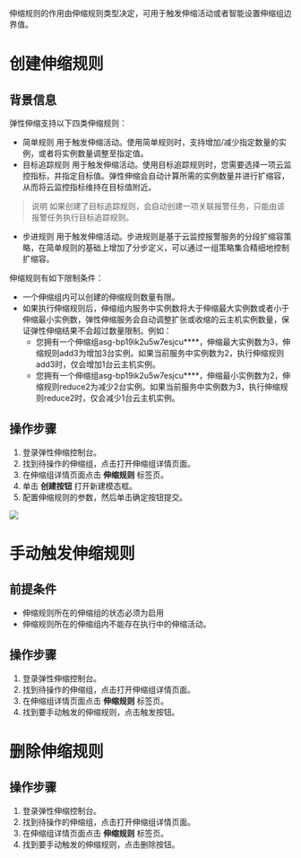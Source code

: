 伸缩规则的作用由伸缩规则类型决定，可用于触发伸缩活动或者智能设置伸缩组边界值。

# 创建伸缩规则

## 背景信息
弹性伸缩支持以下四类伸缩规则：
- 简单规则
用于触发伸缩活动。使用简单规则时，支持增加/减少指定数量的实例，或者将实例数量调整至指定值。
- 目标追踪规则
用于触发伸缩活动。使用目标追踪规则时，您需要选择一项云监控指标，并指定目标值。弹性伸缩会自动计算所需的实例数量并进行扩缩容，从而将云监控指标维持在目标值附近。
> 说明 如果创建了目标追踪规则，会自动创建一项关联报警任务，只能由该报警任务执行目标追踪规则。
- 步进规则
用于触发伸缩活动。步进规则是基于云监控报警服务的分段扩缩容策略，在简单规则的基础上增加了分步定义，可以通过一组策略集合精细地控制扩缩容。

伸缩规则有如下限制条件：
* 一个伸缩组内可以创建的伸缩规则数量有限。
* 如果执行伸缩规则后，伸缩组内服务中实例数将大于伸缩最大实例数或者小于伸缩最小实例数，弹性伸缩服务会自动调整扩张或收缩的云主机实例数量，保证弹性伸缩结果不会超过数量限制。例如：
	* 您拥有一个伸缩组asg-bp19ik2u5w7esjcu****，伸缩最大实例数为3，伸缩规则add3为增加3台实例。如果当前服务中实例数为2，执行伸缩规则add3时，仅会增加1台云主机实例。
	* 您拥有一个伸缩组asg-bp19ik2u5w7esjcu****，伸缩最小实例数为2，伸缩规则reduce2为减少2台实例。如果当前服务中实例数为3，执行伸缩规则reduce2时，仅会减少1台云主机实例。

## 操作步骤
1. 登录弹性伸缩控制台。
2. 找到待操作的伸缩组，点击打开伸缩组详情页面。
3. 在伸缩组详情页面点击 **伸缩规则** 标签页。
4. 单击 **创建按钮** 打开新建模态框。
7. 配置伸缩规则的参数，然后单击确定按钮提交。

![](https://dn-odum9helk.qbox.me/Fi7_-vhpglq4aTZ9euu3WCMF0omH)

# 手动触发伸缩规则

## 前提条件
* 伸缩规则所在的伸缩组的状态必须为启用
* 伸缩规则所在的伸缩组内不能存在执行中的伸缩活动。

## 操作步骤
1. 登录弹性伸缩控制台。
2. 找到待操作的伸缩组，点击打开伸缩组详情页面。
3. 在伸缩组详情页面点击 **伸缩规则** 标签页。
4. 找到要手动触发的伸缩规则，点击触发按钮。

# 删除伸缩规则

## 操作步骤
1. 登录弹性伸缩控制台。
2. 找到待操作的伸缩组，点击打开伸缩组详情页面。
3. 在伸缩组详情页面点击 **伸缩规则** 标签页。
4. 找到要手动触发的伸缩规则，点击删除按钮。

